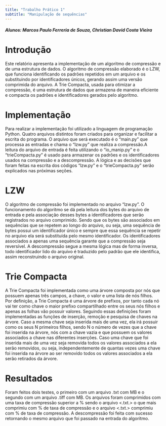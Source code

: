 ```yaml
---
title: "Trabalho Prático 1"
subtitle: "Manipulação de sequências"
---
```


##### **Alunos:** Marcos Paulo Ferreria de Souza, Christian David Costa Vieira


# Introdução

Este relatório apresenta a implementação de um algoritmo de compressão e de uma estrutura de dados. O algoritmo de compressão elaborado é o LZW, que funciona identificando os padrões repetidos em um arquivo e os substituindo por identificadores únicos, gerando assim uma versão comprimida do arquivo. A Trie Compacta, usada para otimizar a compressão, é uma estrutura de dados que armazena de maneira eficiente e compacta os padrões e identificadores gerados pelo algoritmo.

# Implementação

Para realizar a implementação foi utilizado a linguagem de programação Python. Quatro arquivos distintos foram criados para organizar e facilitar a escrita do programa. O arquivo que será executado é o “main.py” que processa as entradas e chama o “lzw.py” que realiza a compressão.A leitura do arquivo de entrada é feita utilizando o “io_manip.py” e o “trieCompacta.py” é usado para armazenar os padrões e os identificadores usados na compressão e a descompressão. A lógica e as decisões que foram feitas na escrita dos códigos “lzw.py” e o “trieCompacta.py” serão explicados nas próximas seções.

# LZW

O algoritmo de compressão foi implementado no arquivo “lzw.py”. O funcionamento do algoritmo se dá pela leitura dos bytes do arquivo de entrada e pela associação desses bytes a identificadores que serão registrados no arquivo comprimido. Sendo que os bytes são associados em sequências que se repetem ao longo do arquivo, ou seja, uma sequência de bytes possui um identificador único e sempre que essa sequência se repetir no arquivo ela será substituída pelo mesmo identificador. Os identificadores associados a apenas uma sequência garante que a compressão seja reversível. A descompressão segue a mesma lógica mas de forma inversa, todo identificador lido do arquivo é traduzido pelo padrão que ele identifica, assim reconstruindo o arquivo original.

# Trie Compacta

A Trie Compacta foi implementada como uma árvore composta por nós que possuem apenas três campos, a chave, o valor e uma lista de nós filhos. Por definição, a Trie Compacta é uma árvore de prefixos, por tanto cada nó vai ter como chave o maior prefixo compartilhado entre os seus nós filhos e apenas as folhas vão possuir valores. Seguindo essas definições foram implementadas as funções de inserção, remoção e pesquisa de chaves na árvore. Caso a mesma chave seja inserida mais de uma vez, ela irá possuir como os seus N primeiros filhos, sendo N o número de vezes que a chave foi inserida na árvore, nós com a chave vazia e que possuem os valores associados a chave nas diferentes inserções. Caso uma chave que foi inserida mais de uma vez seja removida todos os valores associados a ela serão removidos, ou seja, independentemente de quantas vezes uma chave foi inserida na árvore ao ser removido todos os valores associados a ela serão retirados da árvore.

# Resultados

Foram feitos dois testes, o primeiro com um arquivo .txt com <tamanho> MB e o segundo com um arquivo .tiff com <tamanho> MB. Os arquivos foram comprimidos com uma taxa de compressão superior a <X> % sendo o arquivo <.txt.> o que mais comprimiu com <X> % de taxa de compressão e o arquivo <.txt.> comprimiu com <X> % de taxa de compressão. A descompressão foi feita com sucesso retornando o mesmo arquivo que foi passado na entrada do algoritmo.
